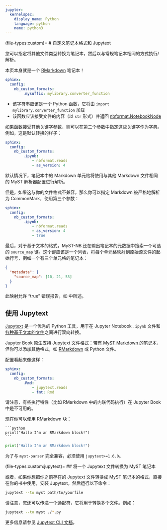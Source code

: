 ```yaml
---
jupyter:
  kernelspec:
    display_name: Python
    language: python
    name: python3
---
```


(file-types:custom)=
# 自定义笔记本格式和 Jupytext

您可以指定将其他文件类型转换为笔记本，然后以与常规笔记本相同的方式执行/解析。

:::{tip}
本页本身就是一个 [RMarkdown](https://rmarkdown.rstudio.com/) 笔记本！
:::

```yaml
sphinx:
  config:
    nb_custom_formats:
        .mysuffix: mylibrary.converter_function
```

- 该字符串应该是一个 Python 函数，它将由 `import mylibrary.converter_function` 加载
- 该函数应该接受文件的内容（以 `str` 形式）并返回 [nbformat.NotebookNode](nbformat:api)

如果函数接受其他关键字参数，则可以在第二个参数中指定这些关键字作为字典。例如，这是默认转换的样子：

```yaml
sphinx:
  config:
    nb_custom_formats:
        .ipynb:
            - nbformat.reads
            - as_version: 4
```

:::{important}

默认情况下，笔记本中的 Markdown 单元格将使用与其他 Markdown 文件相同的 MyST 解析器配置进行解析。

但是，如果这与你的文件格式不兼容，那么你可以指定 Markdown 被严格地解析为 CommonMark，使用第三个参数：

```yaml
sphinx:
  config:
    nb_custom_formats:
        .ipynb:
            - nbformat.reads
            - as_version: 4
            - true
```

:::

最后，对于基于文本的格式，MyST-NB 还在输出笔记本的元数据中搜索一个可选的 `source_map` 键。这个键应该是一个列表，将每个单元格映射到原始源文件的起始行号，例如一个有三个单元格的笔记本：

```json
{
  "metadata": {
    "source_map": [10, 21, 53]
  }
}
```

此映射允许 "true" 错误报告，如 [](myst-nb:start/error-reporting) 中所述。

## 使用 Jupytext

[Jupytext](https://jupytext.readthedocs.io/en/latest/) 是一个优秀的 Python 工具，用于在 Jupyter Notebook `.ipynb` 文件和[各种基于文本的文件](https://jupytext.readthedocs.io/en/latest/formats.html)之间进行双向转换。

Jupyter Book 原生支持 Jupytext 文件格式：[带有 MyST Markdown 的笔记本](./myst-notebooks.md)，但你可以添加其他格式，如 [RMarkdown](https://rmarkdown.rstudio.com/) 或 Python 文件。

配置看起来像这样：

```yaml
sphinx:
  config:
    nb_custom_formats:
        .Rmd:
            - jupytext.reads
            - fmt: Rmd
```

:::{warning}
请注意，有些执行特性（比如 RMarkdown 中的内联代码执行）在 Jupyter Book 中是不可用的。
:::

现在你可以使用 RMarkdown 块：

    ```python
    print("Hallo I'm an RMarkdown block!")
    ```

```python
print("Hallo I'm an RMarkdown block!")
```

:::{important}
为了与 `myst-parser` 完全兼容，必须使用 `jupytext>=1.6.0`。
:::

(file-types:custom:jupytext)=
## 将一个 Jupytext 文件转换为 MyST 笔记本

或者，如果你想把你之前存在的 Jupytext 文件转换成 MyST 笔记本的格式，直接在你的书中使用，安装 Jupytext，然后运行以下命令：

```bash
jupytext --to myst path/to/yourfile
```

请注意，您还可以传递一个通配符，它将用于转换多个文件。例如：

```bash
jupytext --to myst ./*.py
```

更多信息请参见 [Jupytext CLI 文档](https://jupytext.readthedocs.io/en/latest/using-cli.html)。
